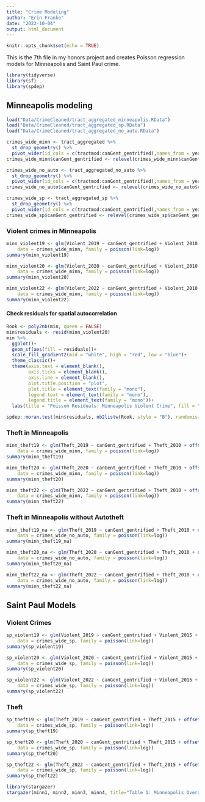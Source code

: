 ```yaml
---
title: "Crime Modeling"
author: "Erin Franke"
date: "2022-10-04"
output: html_document
---
```


```r
knitr::opts_chunk$set(echo = TRUE)
```

This is the 7th file in my honors project and creates Poisson regression models for Minneapolis and Saint Paul crime. \

```r
library(tidyverse)
library(sf)
library(spdep)
```

## Minneapolis modeling

```r
load("Data/CrimeCleaned/tract_aggregated_minneapolis.RData")
load("Data/CrimeCleaned/tract_aggregated_sp.RData")
load("Data/CrimeCleaned/tract_aggregated_no_auto.RData")
```

```r
crimes_wide_minn <- tract_aggregated %>%
  st_drop_geometry() %>%
  pivot_wider(id_cols = c(tractmod:canGent_gentrified),names_from = year, values_from = c(Theft, Violent, violent_per_1000, theft_per_1000))
crimes_wide_minn$canGent_gentrified <- relevel(crimes_wide_minn$canGent_gentrified, ref = "Could, but didn't gentrify")

crimes_wide_no_auto <- tract_aggregated_no_auto %>%
  st_drop_geometry() %>%
  pivot_wider(id_cols = c(tractmod:canGent_gentrified),names_from = year, values_from = c(Theft, Violent))
crimes_wide_no_auto$canGent_gentrified <- relevel(crimes_wide_no_auto$canGent_gentrified, ref = "Could, but didn't gentrify")

crimes_wide_sp <- tract_aggregated_sp %>%
  st_drop_geometry() %>%
  pivot_wider(id_cols = c(tractmod:canGent_gentrified),names_from = year, values_from = c(Theft, Violent, violent_per_1000, theft_per_1000))
crimes_wide_sp$canGent_gentrified <- relevel(crimes_wide_sp$canGent_gentrified, ref = "Could, but didn't gentrify")
```


### Violent crimes in Minneapolis

```r
minn_violent19 <- glm(Violent_2019 ~ canGent_gentrified + Violent_2010 + offset(log(population_2020)),
    data = crimes_wide_minn, family = poisson(link=log))
summary(minn_violent19)

minn_violent20 <- glm(Violent_2020 ~ canGent_gentrified + Violent_2010 + offset(log(population_2020)),
    data = crimes_wide_minn, family = poisson(link=log))
summary(minn_violent20)

minn_violent22 <- glm(Violent_2022 ~ canGent_gentrified + Violent_2010 + offset(log(population_2020)),
    data = crimes_wide_minn, family = poisson(link=log))
summary(minn_violent22)
```

#### Check residuals for spatial autocorrelation

```r
Rook <- poly2nb(min, queen = FALSE)
min$residuals <- resid(minn_violent20)
min %>%
  ggplot()+
  geom_sf(aes(fill = residuals))+
  scale_fill_gradient2(mid = "white", high = "red", low = "blue")+
  theme_classic()+
  theme(axis.text = element_blank(), 
        axis.ticks = element_blank(), 
        axis.line = element_blank(), 
        plot.title.position = "plot", 
        plot.title = element_text(family = "mono"), 
        legend.text = element_text(family = "mono"), 
        legend.title = element_text(family = "mono"))+
  labs(title = "Poisson Residuals: Minneapolis Violent Crime", fill = "Residual")

spdep::moran.test(min$residuals, nb2listw(Rook, style = "B"), randomisation = FALSE, alternative = "two.sided")
```


### Theft in Minneapolis 

```r
minn_theft19 <- glm(Theft_2019 ~ canGent_gentrified + Theft_2010 + offset(log(population_2020)),
    data = crimes_wide_minn, family = poisson(link=log))
summary(minn_theft19)

minn_theft20 <- glm(Theft_2020 ~ canGent_gentrified + Theft_2010 + offset(log(population_2020)),
    data = crimes_wide_minn, family = poisson(link=log))
summary(minn_theft20)

minn_theft22 <- glm(Theft_2022 ~ canGent_gentrified + Theft_2010 + offset(log(population_2020)),
    data = crimes_wide_minn, family = poisson(link=log))
summary(minn_theft22)
```

### Theft in Minneapolis without Autotheft

```r
minn_theft19_na <- glm(Theft_2019 ~ canGent_gentrified + Theft_2010 + offset(log(population_2020)),
    data = crimes_wide_no_auto, family = poisson(link=log))
summary(minn_theft19_na)

minn_theft20_na <- glm(Theft_2020 ~ canGent_gentrified + Theft_2010 + offset(log(population_2020)),
    data = crimes_wide_no_auto, family = poisson(link=log))
summary(minn_theft20_na)

minn_theft22_na <- glm(Theft_2022 ~ canGent_gentrified + Theft_2010 + offset(log(population_2020)),
    data = crimes_wide_no_auto, family = poisson(link=log))
summary(minn_theft22_na)
```

## Saint Paul Models

### Violent Crimes 

```r
sp_violent19 <- glm(Violent_2019 ~ canGent_gentrified + Violent_2015 + offset(log(population_2020)),
    data = crimes_wide_sp, family = poisson(link=log))
summary(sp_violent19)

sp_violent20 <- glm(Violent_2020 ~ canGent_gentrified + Violent_2015 + offset(log(population_2020)),
    data = crimes_wide_sp, family = poisson(link=log))
summary(sp_violent20)

sp_violent22 <- glm(Violent_2022 ~ canGent_gentrified + Violent_2015 + offset(log(population_2020)),
    data = crimes_wide_sp, family = poisson(link=log))
summary(sp_violent22)
```

### Theft

```r
sp_theft19 <- glm(Theft_2019 ~ canGent_gentrified + Theft_2015 + offset(log(population_2020)),
    data = crimes_wide_sp, family = poisson(link=log))
summary(sp_theft19)

sp_theft20 <- glm(Theft_2020 ~ canGent_gentrified + Theft_2015 + offset(log(population_2020)),
    data = crimes_wide_sp, family = poisson(link=log))
summary(sp_theft20)

sp_theft22 <- glm(Theft_2022 ~ canGent_gentrified + Theft_2015 + offset(log(population_2020)),
    data = crimes_wide_sp, family = poisson(link=log))
summary(sp_theft22)
```


```r
library(stargazer)
stargazer(minn1, minn2, minn3, minn4, title="Table 1: Minneapolis Overall Crime Models", type="latex", align=TRUE, dep.var.labels = "2019 crime rate", covariate.labels=c("Cannot Gentrify","Gentrified", "2010-2011 Crime Rate","2010 Population"), column.labels = c("Combined", "Freeman", "Ding", "PEW"), no.space=TRUE, report=("vc*p"))
```
